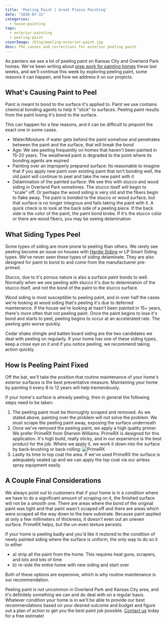 ```yaml
---
title: 'Peeling Paint | Great Plains Painting'
date: "2020-07-31"
categories:
  - house-painting
tags:
  - exterior-painting
  - peeling-paint
coverImage: /blog/peeling-exterior-paint.jpg
desc: The causes and corrections for exterior peeling paint
---
```


As painters we see a lot of peeling paint on Kansas City and Overland Park homes. We've been writing about [prep work for painting homes](https://greatplainspaintingkc.com/prep-work-for-exterior-painting-overland-park/) these last weeks, and we'll continue this week by exploring peeling paint, some reasons it can happen, and how we address it on our projects.

## What's Causing Paint to Peel

Paint is meant to bond to the surface it's applied to. Paint we use contains chemical bonding agents to help it "stick" to surfaces. Peeling paint results from the paint losing it's bond to the surface.

This can happen for a few reasons, and it can be difficult to pinpoint the exact one in some cases.

- Water/Moisture: if water gets behind the paint somehow and penetrates between the paint and the surface, that will break the bond
- Age: We see peeling frequently on homes that haven't been painted in 15-20 years. The weathered paint is degraded to the point where its bonding agents are expired
- Painting over an improperly prepared surface: Its reasonable to imagine that if you apply new paint over existing paint that isn't bonding well, the old paint will continue to peel and take the new paint with it
- Delamination of the painted surface: We see this with stucco and wood siding in Overland Park sometimes. The stucco itself will begin to "scale" off. Or perhaps the wood siding is very old and the fibers begin to flake away. The paint is bonded to the stucco or wood surface, but that surface is no longer integrous and fails taking the paint with it. A quick check is to look at the back side of a peeling piece. If the back side is the color of the paint, the paint bond broke. If it's the stucco color or there are wood fibers, you may be seeing delamination

## What Siding Types Peel

Some types of siding are more prone to peeling than others. We rarely see peeling become an issue on houses with [Hardie Siding](https://greatplainspaintingkc.com/james-hardie-siding-kansas-city/) or LP Smart Siding types. We've never seen these types of siding delaminate. They are also designed for paint to bond to and come from the manufactuerer pre-primed.

Stucco, due to it's porous nature is also a surface paint bonds to well. Normally when we see peeling with stucco it's due to delamination of the stucco itself, and not the bond of the paint to the stucco surface.

Wood siding is most susceptible to peeling paint, and in over half the cases we're looking at wood siding that's peeling it's due to deferred maintenance. If the house we're looking at hasn't been painted in 15+ years, there's more often that not peeling paint. Once the paint begins to lose it's bond and starts to peel, peeling begins to occur at an accelerated rate. The peeling gets worse quickly.

Cedar shake shingle and batten board siding are the two candidates we deal with peeling on regularly. If your home has one of these siding types, keep a close eye on it and if you notice peeling, we recommend taking action quickly.

## How Is Peeling Paint Fixed

Off the bat, we'll take the position that routine maintenance of your home's exterior surfaces is the best preventative measure. Maintaining your home by painting it every 8 to 12 years will help tremendously.

If your home's surface is already peeling, then in general the following steps need to be taken:

1. The peeling paint must be thoroughly scraped and removed. As we stated above, painting over the problem will not solve the problem. We must scrape the peeling paint away, exposing the surface underneath
2. Once we've removed the peeling paint, we apply a high quality primer. We prefer PrimeRX from Sherwin Williams. PrimeRX is designed for this application. It's high build, really sticky, and in our experience is the best product for the job. Where we apply it, we work it down into the surface by back-brushing or back-rolling: ![PrimeRX](/blog/images/Screen-Shot-2020-07-29-at-7.44.21-AM.png)
3. Lastly its time to top coat the area. If we've used PrimeRX the surface is adequately sealed up and we can apply the top coat via our airless spray equipment easily.

## A Couple Final Considerations

We always point out to customers that if your home is in a condition where we have to do a significant amount of scraping on it, the finished surface will not be a smooth one. There are areas where the bond of the original paint was tight and that paint wasn't scraped off and there are areas which were scraped all the way down to the bare substrate. Because paint applied at only a few millimeters of thickness, it doesn't even out an uneven surface. PrimeRX helps, but the un-even texture persists.

If your home is peeling badly and you'd like it restored to the condition of newly painted siding where the surface is uniform, the only way to do so it to either

- a) strip all the paint from the home. This requires heat guns, scrapers, and lots and lots of time
- b) re-side the entire home with new siding and start over

Both of these options are expensive, which is why routine maintenance is our recommendation.

Peeling paint is not uncommon in Overland Park and Kansas City area, and it's definitely something we can and do deal with on a regular basis. Whatever condition your home is in we'll be able to provide our best recommendations based on your desired outcome and budget and figure out a plan of action to get you the best paint job possible. [Contact us](https://greatplainspaintingkc.com/contact/) today for a free estimate!
